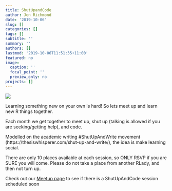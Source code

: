 ```yaml
---
title: ShutUpandCode
author: Jen Richmond
date: '2019-10-06'
slug: []
categories: []
tags: []
subtitle: ''
summary: ''
authors: []
lastmod: '2019-10-06T11:51:35+11:00'
featured: no
image:
  caption: ''
  focal_point: ''
  preview_only: no
projects: []
---
```


![](/img/shutupandcode.jpg)


Learning something new on your own is hard! So lets meet up and learn new R things together.

Each month we get together to meet up, shut up (talking is allowed if you are seeking/getting help), and code.

Modelled on the academic writing #ShutUpAndWrite movement (https://thesiswhisperer.com/shut-up-and-write/), the idea is make learning social.

There are only 10 places available at each session, so ONLY RSVP if you are SURE you will come. Please do not take a place from another RLady, and then not turn up.

Check out our [Meetup page](https://www.meetup.com/rladies-sydney/) to see if there is a ShutUpAndCode session scheduled soon
